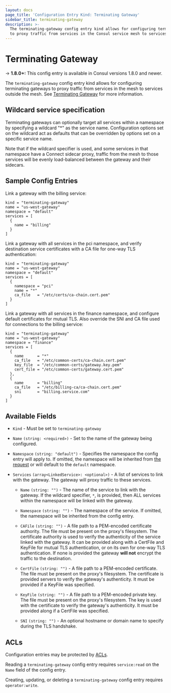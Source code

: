 ```yaml
---
layout: docs
page_title: 'Configuration Entry Kind: Terminating Gateway'
sidebar_title: terminating-gateway
description: >-
  The terminating-gateway config entry kind allows for configuring terminating gateways
  to proxy traffic from services in the Consul service mesh to services outside the mesh.
---
```


# Terminating Gateway

-> **1.8.0+:** This config entry is available in Consul versions 1.8.0 and newer.

  The `terminating-gateway` config entry kind allows for configuring terminating gateways
  to proxy traffic from services in the mesh to services outside the mesh.
  See [Terminating Gateway](/docs/connect/terminating_gateway) for more information.

## Wildcard service specification

  Terminating gateways can optionally target all services within a namespace by specifying a wildcard "*"
  as the service name. Configuration options set on the wildcard act as defaults that can be overridden
  by options set on a specific service name.

  Note that if the wildcard specifier is used, and some services in that namespace have a Connect sidecar proxy,
  traffic from the mesh to those services will be evenly load-balanced between the gateway and their sidecars. 

## Sample Config Entries

Link a gateway with the billing service:

```hcl
kind = "terminating-gateway"
name = "us-west-gateway"
namespace = "default"
services = [
  {
    name = "billing"
  }
]
```

Link a gateway with all services in the pci namespace, and verify destination
service certificates with a CA file for one-way TLS authentication:

```hcl
kind = "terminating-gateway"
name = "us-west-gateway"
namespace = "default"
services = [
  {
    namespace = "pci"
    name = "*"
    ca_file   = "/etc/certs/ca-chain.cert.pem"
  }
]
```

Link a gateway with all services in the finance namespace, and configure default certificates for mutual TLS.
Also override the SNI and CA file used for connections to the billing service:

```hcl
kind = "terminating-gateway"
name = "us-west-gateway"
namespace = "finance"
services = [
  {
    name      = "*"
    ca_file   = "/etc/common-certs/ca-chain.cert.pem"
    key_file  = "/etc/common-certs/gateway.key.pem"
    cert_file = "/etc/common-certs/gateway.cert.pem"
  },
  {
    name      = "billing"
    ca_file   = "/etc/billing-ca/ca-chain.cert.pem"
    sni       = "billing.service.com"
  }
]
```

## Available Fields

- `Kind` - Must be set to `terminating-gateway`

- `Name` `(string: <required>)` - Set to the name of the gateway being configured.

- `Namespace` `(string: "default")` - <EnterpriseAlert inline /> Specifies the namespace 
    the config entry will apply to. If omitted, the namespace will be inherited from [the 
    request](/api/config#ns) or will default to the `default` namespace.

- `Services` `(array<LinkedService>: <optional>)` - A list of services to link
    with the gateway. The gateway will proxy traffic to these services.

    - `Name` `(string: "")` - The name of the service to link with the gateway.
    If the wildcard specifier, `*`, is provided, then ALL services within the namespace
    will be linked with the gateway.

    - `Namespace` `(string: "")` - <EnterpriseAlert inline /> The namespace of the service.
    If omitted, the namespace will be inherited from the config entry.

    - `CAFile` `(string: "")` - A file path to a PEM-encoded certificate authority.
    The file must be present on the proxy's filesystem.
    The certificate authority is used to verify the authenticity of the service linked with the gateway.
    It can be provided along with a CertFile and KeyFile for mutual TLS authentication, or on its own
    for one-way TLS authentication. If none is provided the gateway **will not** encrypt the traffic to the destination.

    - `CertFile` `(string: "")` - A file path to a PEM-encoded certificate.
    The file must be present on the proxy's filesystem.
    The certificate is provided servers to verify the gateway's authenticity. It must be provided if a KeyFile was specified.

    - `KeyFile` `(string: "")` - A file path to a PEM-encoded private key.
     The file must be present on the proxy's filesystem.
     The key is used with the certificate to verify the gateway's authenticity. It must be provided along if a CertFile was specified.

    - `SNI` `(string: "")` - An optional hostname or domain name to specify during the TLS handshake.

## ACLs

Configuration entries may be protected by
[ACLs](https://learn.hashicorp.com/consul/security-networking/production-acls).

Reading a `terminating-gateway` config entry requires `service:read` on the `Name`
field of the config entry.

Creating, updating, or deleting a `terminating-gateway` config entry requires
`operator:write`.
